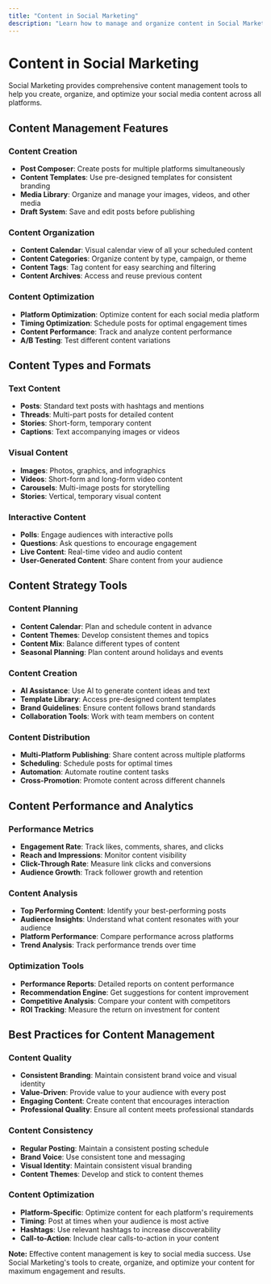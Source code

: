```yaml
---
title: "Content in Social Marketing"
description: "Learn how to manage and organize content in Social Marketing"
---
```


# Content in Social Marketing

Social Marketing provides comprehensive content management tools to help you create, organize, and optimize your social media content across all platforms.

## Content Management Features

### Content Creation
- **Post Composer**: Create posts for multiple platforms simultaneously
- **Content Templates**: Use pre-designed templates for consistent branding
- **Media Library**: Organize and manage your images, videos, and other media
- **Draft System**: Save and edit posts before publishing

### Content Organization
- **Content Calendar**: Visual calendar view of all your scheduled content
- **Content Categories**: Organize content by type, campaign, or theme
- **Content Tags**: Tag content for easy searching and filtering
- **Content Archives**: Access and reuse previous content

### Content Optimization
- **Platform Optimization**: Optimize content for each social media platform
- **Timing Optimization**: Schedule posts for optimal engagement times
- **Content Performance**: Track and analyze content performance
- **A/B Testing**: Test different content variations

## Content Types and Formats

### Text Content
- **Posts**: Standard text posts with hashtags and mentions
- **Threads**: Multi-part posts for detailed content
- **Stories**: Short-form, temporary content
- **Captions**: Text accompanying images or videos

### Visual Content
- **Images**: Photos, graphics, and infographics
- **Videos**: Short-form and long-form video content
- **Carousels**: Multi-image posts for storytelling
- **Stories**: Vertical, temporary visual content

### Interactive Content
- **Polls**: Engage audiences with interactive polls
- **Questions**: Ask questions to encourage engagement
- **Live Content**: Real-time video and audio content
- **User-Generated Content**: Share content from your audience

## Content Strategy Tools

### Content Planning
- **Content Calendar**: Plan and schedule content in advance
- **Content Themes**: Develop consistent themes and topics
- **Content Mix**: Balance different types of content
- **Seasonal Planning**: Plan content around holidays and events

### Content Creation
- **AI Assistance**: Use AI to generate content ideas and text
- **Template Library**: Access pre-designed content templates
- **Brand Guidelines**: Ensure content follows brand standards
- **Collaboration Tools**: Work with team members on content

### Content Distribution
- **Multi-Platform Publishing**: Share content across multiple platforms
- **Scheduling**: Schedule posts for optimal times
- **Automation**: Automate routine content tasks
- **Cross-Promotion**: Promote content across different channels

## Content Performance and Analytics

### Performance Metrics
- **Engagement Rate**: Track likes, comments, shares, and clicks
- **Reach and Impressions**: Monitor content visibility
- **Click-Through Rate**: Measure link clicks and conversions
- **Audience Growth**: Track follower growth and retention

### Content Analysis
- **Top Performing Content**: Identify your best-performing posts
- **Audience Insights**: Understand what content resonates with your audience
- **Platform Performance**: Compare performance across platforms
- **Trend Analysis**: Track performance trends over time

### Optimization Tools
- **Performance Reports**: Detailed reports on content performance
- **Recommendation Engine**: Get suggestions for content improvement
- **Competitive Analysis**: Compare your content with competitors
- **ROI Tracking**: Measure the return on investment for content

## Best Practices for Content Management

### Content Quality
- **Consistent Branding**: Maintain consistent brand voice and visual identity
- **Value-Driven**: Provide value to your audience with every post
- **Engaging Content**: Create content that encourages interaction
- **Professional Quality**: Ensure all content meets professional standards

### Content Consistency
- **Regular Posting**: Maintain a consistent posting schedule
- **Brand Voice**: Use consistent tone and messaging
- **Visual Identity**: Maintain consistent visual branding
- **Content Themes**: Develop and stick to content themes

### Content Optimization
- **Platform-Specific**: Optimize content for each platform's requirements
- **Timing**: Post at times when your audience is most active
- **Hashtags**: Use relevant hashtags to increase discoverability
- **Call-to-Action**: Include clear calls-to-action in your content

**Note:** Effective content management is key to social media success. Use Social Marketing's tools to create, organize, and optimize your content for maximum engagement and results.